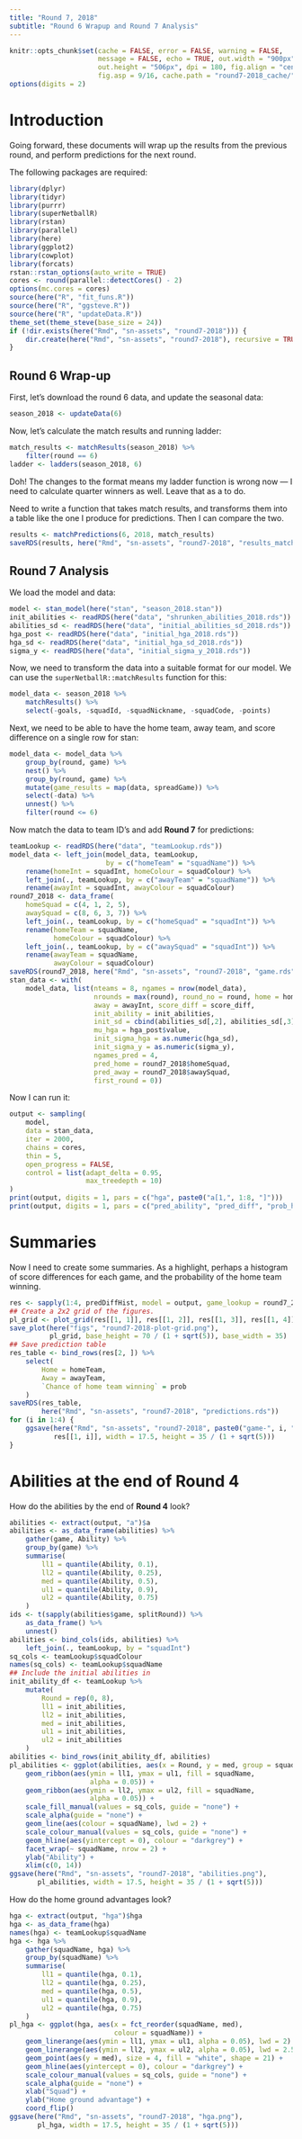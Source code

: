 ```yaml
---
title: "Round 7, 2018"
subtitle: "Round 6 Wrapup and Round 7 Analysis"
---
```


<!-- Time-stamp: <2018-06-16 09:30:29 (slane)> -->

```r
knitr::opts_chunk$set(cache = FALSE, error = FALSE, warning = FALSE,
                      message = FALSE, echo = TRUE, out.width = "900px",
                      out.height = "506px", dpi = 180, fig.align = "center",
                      fig.asp = 9/16, cache.path = "round7-2018_cache/")
options(digits = 2)

```

# Introduction

Going forward, these documents will wrap up the results from the previous round, and perform predictions for the next round.

The following packages are required:

```r
library(dplyr)
library(tidyr)
library(purrr)
library(superNetballR)
library(rstan)
library(parallel)
library(here)
library(ggplot2)
library(cowplot)
library(forcats)
rstan::rstan_options(auto_write = TRUE)
cores <- round(parallel::detectCores() - 2)
options(mc.cores = cores)
source(here("R", "fit_funs.R"))
source(here("R", "ggsteve.R"))
source(here("R", "updateData.R"))
theme_set(theme_steve(base_size = 24))
if (!dir.exists(here("Rmd", "sn-assets", "round7-2018"))) {
    dir.create(here("Rmd", "sn-assets", "round7-2018"), recursive = TRUE)
}

```

## Round 6 Wrap-up

First, let's download the round 6 data, and update the seasonal data:

```r
season_2018 <- updateData(6)

```

Now, let's calculate the match results and running ladder:

```r
match_results <- matchResults(season_2018) %>%
    filter(round == 6)
ladder <- ladders(season_2018, 6)

```

Doh! The changes to the format means my ladder function is wrong now --- I need to calculate quarter winners as well. Leave that as a to do.

Need to write a function that takes match results, and transforms them into a table like the one I produce for predictions. Then I can compare the two.

```r
results <- matchPredictions(6, 2018, match_results)
saveRDS(results, here("Rmd", "sn-assets", "round7-2018", "results_match.rds"))

```

## Round 7 Analysis

We load the model and data:

```r
model <- stan_model(here("stan", "season_2018.stan"))
init_abilities <- readRDS(here("data", "shrunken_abilities_2018.rds"))
abilities_sd <- readRDS(here("data", "initial_abilities_sd_2018.rds"))
hga_post <- readRDS(here("data", "initial_hga_2018.rds"))
hga_sd <- readRDS(here("data", "initial_hga_sd_2018.rds"))
sigma_y <- readRDS(here("data", "initial_sigma_y_2018.rds"))

```

Now, we need to transform the data into a suitable format for our model. We can use the `superNetballR::matchResults` function for this:

```r
model_data <- season_2018 %>%
    matchResults() %>%
    select(-goals, -squadId, -squadNickname, -squadCode, -points)

```

Next, we need to be able to have the home team, away team, and score difference on a single row for stan:

```r
model_data <- model_data %>%
    group_by(round, game) %>%
    nest() %>%
    group_by(round, game) %>%
    mutate(game_results = map(data, spreadGame)) %>%
    select(-data) %>%
    unnest() %>%
    filter(round <= 6)

```

Now match the data to team ID's and add **Round 7** for predictions:

```r
teamLookup <- readRDS(here("data", "teamLookup.rds"))
model_data <- left_join(model_data, teamLookup,
                        by = c("homeTeam" = "squadName")) %>%
    rename(homeInt = squadInt, homeColour = squadColour) %>%
    left_join(., teamLookup, by = c("awayTeam" = "squadName")) %>%
    rename(awayInt = squadInt, awayColour = squadColour)
round7_2018 <- data_frame(
    homeSquad = c(4, 1, 2, 5),
    awaySquad = c(8, 6, 3, 7)) %>%
    left_join(., teamLookup, by = c("homeSquad" = "squadInt")) %>%
    rename(homeTeam = squadName,
           homeColour = squadColour) %>%
    left_join(., teamLookup, by = c("awaySquad" = "squadInt")) %>%
    rename(awayTeam = squadName,
           awayColour = squadColour)
saveRDS(round7_2018, here("Rmd", "sn-assets", "round7-2018", "game.rds"))
stan_data <- with(
    model_data, list(nteams = 8, ngames = nrow(model_data),
                     nrounds = max(round), round_no = round, home = homeInt,
                     away = awayInt, score_diff = score_diff,
                     init_ability = init_abilities,
                     init_sd = cbind(abilities_sd[,2], abilities_sd[,3]),
                     mu_hga = hga_post$value,
                     init_sigma_hga = as.numeric(hga_sd),
                     init_sigma_y = as.numeric(sigma_y),
                     ngames_pred = 4,
                     pred_home = round7_2018$homeSquad,
                     pred_away = round7_2018$awaySquad,
                     first_round = 0))

```

Now I can run it:

```r
output <- sampling(
    model,
    data = stan_data,
    iter = 2000,
    chains = cores,
    thin = 5,
    open_progress = FALSE,
    control = list(adapt_delta = 0.95,
                   max_treedepth = 10)
)
print(output, digits = 1, pars = c("hga", paste0("a[1,", 1:8, "]")))
print(output, digits = 1, pars = c("pred_ability", "pred_diff", "prob_home"))

```

# Summaries

Now I need to create some summaries. As a highlight, perhaps a histogram of score differences for each game, and the probability of the home team winning.

```r
res <- sapply(1:4, predDiffHist, model = output, game_lookup = round7_2018)
## Create a 2x2 grid of the figures.
pl_grid <- plot_grid(res[[1, 1]], res[[1, 2]], res[[1, 3]], res[[1, 4]])
save_plot(here("figs", "round7-2018-plot-grid.png"),
          pl_grid, base_height = 70 / (1 + sqrt(5)), base_width = 35)
## Save prediction table
res_table <- bind_rows(res[2, ]) %>%
    select(
        Home = homeTeam,
        Away = awayTeam,
        `Chance of home team winning` = prob
    )
saveRDS(res_table,
        here("Rmd", "sn-assets", "round7-2018", "predictions.rds"))
for (i in 1:4) {
    ggsave(here("Rmd", "sn-assets", "round7-2018", paste0("game-", i, ".png")),
           res[[1, i]], width = 17.5, height = 35 / (1 + sqrt(5)))
}

```

# Abilities at the end of Round 4

How do the abilities by the end of **Round 4** look?

```r
abilities <- extract(output, "a")$a
abilities <- as_data_frame(abilities) %>%
    gather(game, Ability) %>%
    group_by(game) %>%
    summarise(
        ll1 = quantile(Ability, 0.1),
        ll2 = quantile(Ability, 0.25),
        med = quantile(Ability, 0.5),
        ul1 = quantile(Ability, 0.9),
        ul2 = quantile(Ability, 0.75)
    )
ids <- t(sapply(abilities$game, splitRound)) %>%
    as_data_frame() %>%
    unnest()
abilities <- bind_cols(ids, abilities) %>%
    left_join(., teamLookup, by = "squadInt")
sq_cols <- teamLookup$squadColour
names(sq_cols) <- teamLookup$squadName
## Include the initial abilities in
init_ability_df <- teamLookup %>%
    mutate(
        Round = rep(0, 8),
        ll1 = init_abilities,
        ll2 = init_abilities,
        med = init_abilities,
        ul1 = init_abilities,
        ul2 = init_abilities
    )
abilities <- bind_rows(init_ability_df, abilities)
pl_abilities <- ggplot(abilities, aes(x = Round, y = med, group = squadName)) +
    geom_ribbon(aes(ymin = ll1, ymax = ul1, fill = squadName,
                    alpha = 0.05)) +
    geom_ribbon(aes(ymin = ll2, ymax = ul2, fill = squadName,
                    alpha = 0.05)) +
    scale_fill_manual(values = sq_cols, guide = "none") +
    scale_alpha(guide = "none") +
    geom_line(aes(colour = squadName), lwd = 2) +
    scale_colour_manual(values = sq_cols, guide = "none") +
    geom_hline(aes(yintercept = 0), colour = "darkgrey") +
    facet_wrap(~ squadName, nrow = 2) +
    ylab("Ability") +
    xlim(c(0, 14))
ggsave(here("Rmd", "sn-assets", "round7-2018", "abilities.png"),
       pl_abilities, width = 17.5, height = 35 / (1 + sqrt(5)))

```

How do the home ground advantages look?

```r
hga <- extract(output, "hga")$hga
hga <- as_data_frame(hga)
names(hga) <- teamLookup$squadName
hga <- hga %>%
    gather(squadName, hga) %>%
    group_by(squadName) %>%
    summarise(
        ll1 = quantile(hga, 0.1),
        ll2 = quantile(hga, 0.25),
        med = quantile(hga, 0.5),
        ul1 = quantile(hga, 0.9),
        ul2 = quantile(hga, 0.75)
    )
pl_hga <- ggplot(hga, aes(x = fct_reorder(squadName, med),
                          colour = squadName)) +
    geom_linerange(aes(ymin = ll1, ymax = ul1, alpha = 0.05), lwd = 2) +
    geom_linerange(aes(ymin = ll2, ymax = ul2, alpha = 0.05), lwd = 2.5) +
    geom_point(aes(y = med), size = 4, fill = "white", shape = 21) +
    geom_hline(aes(yintercept = 0), colour = "darkgrey") +
    scale_colour_manual(values = sq_cols, guide = "none") +
    scale_alpha(guide = "none") +
    xlab("Squad") +
    ylab("Home ground advantage") +
    coord_flip()
ggsave(here("Rmd", "sn-assets", "round7-2018", "hga.png"),
       pl_hga, width = 17.5, height = 35 / (1 + sqrt(5)))

```
